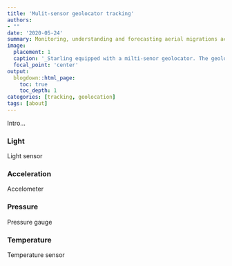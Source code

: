 ```yaml
---
title: 'Mulit-sensor geolocator tracking'
authors:
- ""
date: '2020-05-24'
summary: Monitoring, understanding and forecasting aerial migrations across the globe
image:
  placement: 1
  caption: '_Starling equipped with a milti-senor geolocator. The geolocator is mounted on the back of the bird  using non-flexible leg-loop harness_' 
  focal_point: 'center'
output:
  blogdown::html_page:
    toc: true
    toc_depth: 1
categories: [tracking, geolocation]
tags: [about]
---
```


Intro...

### Light

Light sensor

### Acceleration

Accelometer

### Pressure

Pressure gauge

### Temperature

Temperature sensor